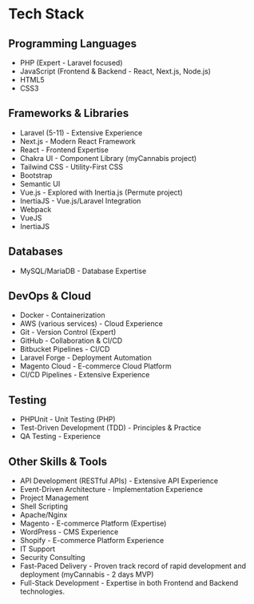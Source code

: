 # Tech Stack

## Programming Languages

*   PHP (Expert - Laravel focused)
*   JavaScript (Frontend & Backend - React, Next.js, Node.js)
*   HTML5
*   CSS3

## Frameworks & Libraries

*   Laravel (5-11) - Extensive Experience
*   Next.js - Modern React Framework
*   React - Frontend Expertise
*   Chakra UI - Component Library (myCannabis project)
*   Tailwind CSS - Utility-First CSS
*   Bootstrap
*   Semantic UI
*   Vue.js - Explored with Inertia.js (Permute project)
*   InertiaJS - Vue.js/Laravel Integration
*   Webpack
*   VueJS
*   InertiaJS

## Databases

*   MySQL/MariaDB - Database Expertise

## DevOps & Cloud

*   Docker - Containerization
*   AWS (various services) - Cloud Experience
*   Git - Version Control (Expert)
*   GitHub - Collaboration & CI/CD
*   Bitbucket Pipelines - CI/CD
*   Laravel Forge - Deployment Automation
*   Magento Cloud - E-commerce Cloud Platform
*   CI/CD Pipelines - Extensive Experience

## Testing

*   PHPUnit - Unit Testing (PHP)
*   Test-Driven Development (TDD) - Principles & Practice
*   QA Testing - Experience

## Other Skills & Tools

*   API Development (RESTful APIs) - Extensive API Experience
*   Event-Driven Architecture - Implementation Experience
*   Project Management
*   Shell Scripting
*   Apache/Nginx
*   Magento - E-commerce Platform (Expertise)
*   WordPress - CMS Experience
*   Shopify - E-commerce Platform Experience
*   IT Support
*   Security Consulting
*   Fast-Paced Delivery - Proven track record of rapid development and deployment (myCannabis - 2 days MVP)
*   Full-Stack Development - Expertise in both Frontend and Backend technologies.